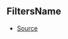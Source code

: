 ## FiltersName



- [Source](https://github.com/Androz2091/discord-player/blob/e52c3ab/packages/discord-player/src/types/types.ts#L8)